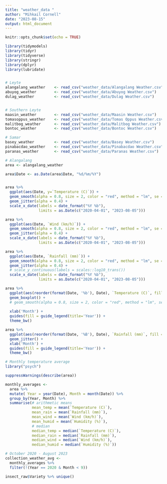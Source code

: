 ---
title: "weather_data "
author: "Mihkail Cornell"
date: "2023-08-15"
output: html_document
---

```{r setup, include=FALSE}
knitr::opts_chunk$set(echo = TRUE)

library(tidymodels)
library(tidyr)
library(tidyverse)
library(stringr)
library(dplyr)
library(lubridate)


# Leyte
alangalang_weather    <- read_csv("weather_data/Alangalang Weather.csv")
abuyog_weather        <- read_csv("weather_data/Abuyog Weather.csv")
dulag_weather         <- read_csv("weather_data/Dulag Weather.csv")


# Southern Leyte
maasin_weather        <- read_csv("weather_data/Maasin Weather.csv")
tomasoppus_weather    <- read_csv("weather_data/Tomas Oppus Weather.csv")
malitbog_weather      <- read_csv("weather_data/Malitbog Weather.csv")
bontoc_weather        <- read_csv("weather_data/Bontoc Weather.csv")

# Samar
basey_weather         <- read_csv("weather_data/Basey Weather.csv")
pinabacdao_weather    <- read_csv("weather_data/Pinabacdao Weather.csv")
paranas_weather       <- read_csv("weather_data/Paranas Weather.csv")
```

```{r}
# Alangalang
area <- alangalang_weather

area$Date <- as.Date(area$Date, "%d/%m/%Y")


area %>%
  ggplot(aes(Date, y=`Temperature (C)`)) +
  geom_smooth(alpha = 0.8, size = 2, color = "red", method = "lm", se = FALSE) + 
  geom_jitter(alpha = 0.4) +
  scale_x_date(labels = date_format("%Y %b"),
               limits = as.Date(c("2020-04-01", "2023-08-05")))
```

```{r}
area %>%
  ggplot(aes(Date, `Wind (km/h)`)) +
  geom_smooth(alpha = 0.8, size = 2, color = "red", method = "lm", se = FALSE) + 
  geom_jitter(alpha = 0.4) +
  scale_x_date(labels = date_format("%Y %b"),
               limits = as.Date(c("2020-04-01", "2023-08-05")))
```
```{r}
area %>%
  ggplot(aes(Date, `Rainfall (mm)`)) +
  geom_smooth(alpha = 0.8, size = 2, color = "red", method = "lm", se = FALSE) + 
  geom_jitter(alpha = 0.4) +
  # scale_y_continuous(labels = scales::log10_trans())
  scale_x_date(labels = date_format("%Y %b"),
               limits = as.Date(c("2020-04-01", "2023-08-05")))
```


```{r}
area %>%
  ggplot(aes(reorder(format(Date, '%b'), Date), `Temperature (C)`, fill = format(Date, '%Y'))) +
  geom_boxplot() +
  # geom_smooth(alpha = 0.8, size = 2, color = "red", method = "lm", se = FALSE) + 
  
  xlab('Month') +
  guides(fill = guide_legend(title='Year')) +
  theme_bw()
```

```{r}
area %>%
  ggplot(aes(reorder(format(Date, '%B'), Date), `Rainfall (mm)`, fill = format(Date, '%Y'))) +
  geom_jitter() +
  xlab('Month') +
  guides(fill = guide_legend(title='Year')) +
  theme_bw()
```


```{r}
# Monthly temperature average
library("psych")

suppressWarnings(describe(area))
```


```{r}
monthly_averages <- 
  area %>% 
  mutate( Year = year(Date), Month = month(Date)) %>%
  group_by(Year, Month) %>%
  summarise(# arithmetic means
            mean_temp = mean(`Temperature (C)`),
            mean_rain = mean(`Rainfall (mm)`),
            mean_wind = mean(`Wind (km/h)`),
            mean_humid = mean(`Humidity (%)`),
            # median
            median_temp = median(`Temperature (C)`),
            median_rain = median(`Rainfall (mm)`),
            median_wind = median(`Wind (km/h)`),
            median_humid = median(`Humidity (%)`)) 

# October 2020 - August 2023
collection_weather_avg <-
  monthly_averages %>% 
  filter(!(Year == 2020 & Month < 9)) 
```



```{r}
insect_raw$Variety %>% unique()
```
















